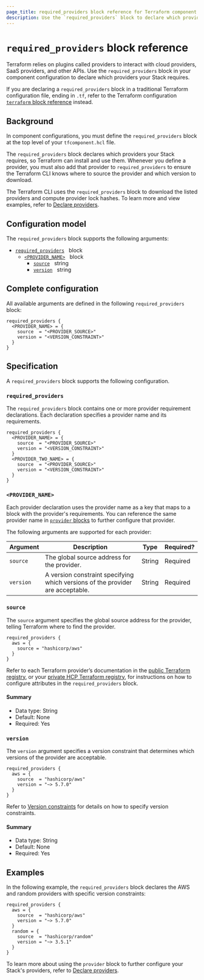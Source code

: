 ```yaml
---
page_title: required_providers block reference for Terraform component configurations
description: Use the `required_providers` block to declare which providers your Stack requires and specify their versions and sources.
---
```


# `required_providers` block reference

Terraform relies on plugins called providers to interact with cloud providers, SaaS providers, and other APIs. Use the `required_providers` block in your component configuration to declare which providers your Stack requires.

If you are declaring a `required_providers` block in a traditional Terraform configuration file, ending in `.tf`, refer to the Terraform configuration [`terraform` block reference](/terraform/language/block/terraform#required_providers) instead.


## Background

In component configurations, you must define the `required_providers` block at the top level of your `tfcomponent.hcl` file.

The `required_providers` block declares which providers your Stack requires, so Terraform can install and use them. Whenever you define a provider, you must also add that provider to `required_providers` to ensure the Terraform CLI knows where to source the provider and which version to download.

The Terraform CLI uses the `required_providers` block to download the listed providers and compute provider lock hashes. To learn more and view examples, refer to [Declare providers](/terraform/language/stacks/component/declare-providers).

## Configuration model

The `required_providers` block supports the following arguments:

- [`required_providers`](#required_providers) &nbsp; block
  - [`<PROVIDER_NAME>`](#provider_name) &nbsp; block
    - [`source`](#source) &nbsp; string
    - [`version`](#version) &nbsp; string

## Complete configuration

All available arguments are defined in the following `required_providers` block:

```hcl
required_providers {
  <PROVIDER_NAME> = {
    source  = "<PROVIDER_SOURCE>"
    version = "<VERSION_CONSTRAINT>"
  }
}
```

## Specification

A `required_providers` block supports the following configuration.

### `required_providers`

The `required_providers` block contains one or more provider requirement declarations. Each declaration specifies a provider name and its requirements.

```hcl
required_providers {
  <PROVIDER_NAME> = {
    source  = "<PROVIDER_SOURCE>"
    version = "<VERSION_CONSTRAINT>"
  }
  <PROVIDER_TWO_NAME> = {
    source  = "<PROVIDER_SOURCE>"
    version = "<VERSION_CONSTRAINT>"
  }
}
```

### `<PROVIDER_NAME>`

Each provider declaration uses the provider name as a key that maps to a block with the provider's requirements. You can reference the same provider name in [`provider` blocks](/terraform/language/block/stack/tfcomponent/provider) to further configure that provider.

The following arguments are supported for each provider:

| Argument | Description | Type | Required? |
| --- | --- | --- | --- |
| `source` | The global source address for the provider. | String | Required |
| `version` | A version constraint specifying which versions of the provider are acceptable. | String | Required |

### `source`

The `source` argument specifies the global source address for the provider, telling Terraform where to find the provider.

```hcl
required_providers {
  aws = {
    source = "hashicorp/aws"
  }
}
```

Refer to each Terraform provider’s documentation in the [public Terraform registry](https://registry.terraform.io/browse/providers), or your [private HCP Terraform registry](/terraform/cloud-docs/registry), for instructions on how to configure attributes in the `required_providers` block.

#### Summary

- Data type: String
- Default: None
- Required: Yes

### `version`

The `version` argument specifies a version constraint that determines which versions of the provider are acceptable.

```hcl
required_providers {
  aws = {
    source  = "hashicorp/aws"
    version = "~> 5.7.0"
  }
}
```

Refer to [Version constraints](/terraform/language/expressions/version-constraints) for details on how to specify version constraints.

#### Summary

- Data type: String
- Default: None
- Required: Yes

## Examples

In the following example, the `required_providers` block declares the AWS and random providers with specific version constraints:

```hcl
required_providers {
  aws = {
    source  = "hashicorp/aws"
    version = "~> 5.7.0"
  }
  random = {
    source  = "hashicorp/random"
    version = "~> 3.5.1"
  }
}
```

To learn more about using the `provider` block to further configure your Stack's providers, refer to [Declare providers](/terraform/language/stacks/component/declare-providers).
